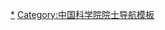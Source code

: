 {{Navbox
|name = 中国科学院生命科学和医学学部院士
|title ={{flagicon|CHN}}[[中国科学院]]生命科学和医学学部院士
|bodyclass = hlist
|image = 
|above = 
|state = {{{state<includeonly>|collapsed</includeonly>}}}

|group1 = 生物学地学部
|list1 =
{{Navbox |child
|group1 = 1955年
|list1 =
* [[贝时璋]]†
* [[秉志|秉　志]]†
* [[蔡翹|蔡　翘]]†
* [[蔡邦華]]†
* [[陳楨|陈　桢]]†
* [[陈凤桐]]†
* [[陈焕镛]]†
* [[陈世骧 (昆虫学家)|陈世骧]]†
* [[陈文贵]]†
* [[承淡安]]†
* [[戴芳澜]]†
* [[戴松恩]]†
* [[鄧叔群]]†
* [[丁颖|丁　颖]]†
* [[冯德培]]†
* [[冯泽芳]]†
* [[侯光炯]]†
* [[胡经甫]]†
* [[黄家驷]]†
* [[金善宝]]†
* [[李继侗]]†
* [[李连捷]]†
* [[李庆逵]]†
* [[梁希|梁　希]]†
* [[梁伯强]]†
* [[林镕|林　镕]]†
* [[林巧稚]]†
* [[刘承钊]]†
* [[刘崇乐]]†
* [[罗宗洛]]†
* [[马文昭]]†
* [[潘菽|潘　菽]]†
* [[钱崇澍]]†
* [[秦仁昌]]†
* [[沈其震]]†
* [[盛彤笙]]†
* [[汤佩松]]†
* [[童第周]]†
* [[涂治|涂　治]]†
* [[王家楫]]†
* [[王应睐]]†
* [[魏曦|魏　曦]]†
* [[吴英恺]]†
* [[吴征镒]]†
* [[伍献文]]†
* [[萧龙友]]†
* [[杨惟义]]†
* [[叶橘泉]]†
* [[殷宏章]]†
* [[俞大绂]]†
* [[張景鉞]]†
* [[张锡钧]]†
* [[張孝騫]]†
* [[张肇骞]]†
* [[赵洪璋]]†
* [[郑万钧]]†
* [[钟惠澜]]†
* [[周泽昭]]†
* [[朱洗|朱　洗]]†
* [[诸福棠]]†
|group2 = 1957年
|list2 =
* [[冯兰洲]]†
* [[刘思职]]†
* [[汤飞凡]]†
* [[王善源]]†
* [[张香桐]]†
}}

|group2 = 生物学部
|list2 =
{{Navbox |child
|group1= 1980年
|list1 =
* [[鲍文奎]]†
* [[蔡旭|蔡　旭]]†
* [[曹天钦]]†
* [[陈华癸]]†
* [[陈中伟]]†
* [[方心芳]]†
* [[高尚荫]]†
* [[侯学煜]]†
* [[黄祯祥]]†
* [[黎尚豪]]†
* [[李竞雄]]†
* [[梁栋材 (分子生物物理学家)|梁栋材]]
* [[梁植权]]†
* [[刘建康]]†
* [[娄成后]]†
* [[陆宝麟]]†
* [[马世骏]]†
* [[钮经义]]†
* [[蒲蛰龙]]†
* [[邱式邦]]†
* [[裘维蕃]]†
* [[沈善炯]]†
* [[沈允钢]]
* [[施履吉]]†
* [[谈家桢]]†
* [[唐仲璋]]†
* [[汪堃仁]]†
* [[王德宝 (1918年)|王德宝]]†
* [[王伏雄]]†
* [[王世真]]†
* [[王志均]]†
* [[吴旻|吴　旻]]†
* [[吴阶平]]†
* [[吴中伦]]†
* [[谢少文]]†
* [[熊毅|熊　毅]]†
* [[徐冠仁]]†
* [[阎逊初]]†
* [[杨简 (医学家)|杨　简]]†
* [[姚錱|姚　錱]]†
* [[俞德浚]]†
* [[曾呈奎]]†
* [[张致一]]†
* [[赵善欢]]†
* [[郑国锠]]†
* [[郑作新]]†
* [[周廷冲]]†
* [[朱既明]]†
* [[朱壬葆]]†
* [[朱祖祥 (土壤学家)|朱祖祥]]†
* [[庄孝僡]]†
* [[邹冈|邹　冈]]†
* [[邹承鲁]]†
|group2 = 1991年
|list2 =
* [[陈可冀]]
* [[陈宜瑜]]
* [[陈子元]]
* [[洪德元]]
* [[洪孟民]]†
* [[鞠躬 (學者)|鞠　躬]]
* [[李振声 (小麦遗传育种学家)|李振声]]
* [[刘新垣]]
* [[毛江森]]
* [[强伯勤]]
* [[钦俊德]]†
* [[施教耐]]†
* [[施立明]]†
* [[石元春]]
* [[孙曼霁]]
* [[唐崇惕]]
* [[田波|田　波]]†
* [[吴建屏]]†
* [[吴孟超]]†
* [[谢联辉]]
* [[许根俊]]†
* [[薛社普]]†
* [[阎隆飞]]†
* [[阳含熙]]†
* [[杨福愉]]
* [[杨弘远]]†
* [[杨雄里]]
* [[姚开泰]]
* [[尹文英]]
* [[翟中和]]
* [[张广学]]†
* [[张树政]]†
* [[张新时]]†
* [[庄巧生]]†
|group3 = 1993年
|list3 =
* [[龚岳亭]]†
* [[韩济生]]
* [[郝水|郝　水]]†
* [[李博 (植物生态学家)|李　博]]†
* [[卢永根]]†
* [[裘法祖]]†
* [[孙儒泳]]†
* [[王文采]]
* [[吴祖泽]]
* [[曾毅 (病毒学家)|曾　毅]]†
* [[朱兆良]]†
|group4 = 1995年
|list4 = 
* [[陈竺|陈　竺]]
* [[陈慰峰]]†
* [[陈宜张]]
* [[匡廷云]]
* [[李季伦]]
* [[沈韫芬]]†
* [[唐守正]]
* [[吴常信]]
* [[徐国钧]]†
* [[印象初]]
* [[于天仁]]†
* [[张春霆]]
|group5 = 1997年
|list5 =
* [[曹文宣]]
* [[韩启德]]
* [[洪国藩]]
* [[刘瑞玉]]†
* [[陆士新]]†
* [[庞雄飞]]†
* [[沈自尹]]†
* [[施蕴渝]]
* [[王志新 (生物物理学家)|王志新]]
* [[魏江春]]
* [[许智宏]]
* [[朱作言]]
|group6 = 1999年
|list6 = * [[蒋有绪]]
* [[孔祥复]]†
* [[李朝义]]†
* [[刘以训]]
* [[裴钢|裴　钢]]
* [[戚正武]]
* [[宋大祥]]†
* [[苏国辉]]
* [[张启发]]
* [[郑儒永]]
* [[周俊 (科学家)|周　俊]]†
|group7 = 2001年
|list7 =
* [[陈文新]]†
* [[贺福初]]
* [[金国章]]†
* [[李家洋]]
* [[梁智仁]]
* [[孙大业]]
* [[王志珍]]
* [[叶玉如]]
* [[张永莲]]
* [[张友尚]]
* [[赵尔宓]]†
* [[郑守仪]]
|group8 = 2003年
|list8 =
* [[陈霖 (心理学家)|陈　霖]]
* [[方荣祥]]
* [[郭爱克]]
* [[林其谁]]
* [[刘允怡]]
* [[饶子和]]
* [[沈岩|沈　岩]]
* [[孙汉董]]
* [[魏于全]]
* [[张亚平]]
* [[郑光美]]
}}

|group3 = 生命科学<br />和医学学部
|list3 =
{{Navbox |child
|group1 = 2005年
|list1 =
* [[常文瑞]]
* [[陈晓亚]]
* [[邓子新]]
* [[方精云]]
* [[贺林|贺　林]]
* [[童坦君]]
* [[汪忠镐]]
* [[王大成 (分子生物物理学家)|王大成]]
* [[王恩多]]
* [[王正敏]]
* [[曾益新]]
* [[赵国屏]]

|group2 = 2007年
|list2 = 
* [[陈润生]]
* [[段树民]]
* [[孟安明]]
* [[武维华]]
* [[谢华安]]
* [[杨焕明]]
* [[赵进东]]

|group3 = 2009年
|list3 = 
* [[侯凡凡]]
* [[林鸿宣]]
* [[尚永丰]]
* [[隋森芳]]
* [[庄文颖]]

|group4 = 2011年
|list4 = 
* [[朱玉贤]]
* [[张学敏]]
* [[张明杰]]
* [[李林 (生物化学家)|李　林]]
* [[赵玉沛]]
* [[康乐 (昆虫学家)|康　乐]]
* [[黄路生]]
* [[舒红兵]]
* [[葛均波]]

|group5 = 2013年
|list5 =
* [[金力|金　力]]
* [[赵继宗 (神经外科学家)|赵继宗]]
* [[施一公]]
* [[桂建芳]]
* [[高福|高　福]]
* [[韩家淮]]
* [[韩斌 (科学家)|韩　斌]]
* [[程和平]]
* [[赫捷|赫　捷]]

|group6 = 2015年
|list6 =
* [[王福生]]
* [[李蓬|李　蓬]]
* [[宋微波]]
* [[张旭 (神经学家)|张　旭]]
* [[陈义汉]]
* [[陈孝平]]
* [[陈国强 (医学病理生理学家)|陈国强]]
* [[邵峰 (医学家)|邵　峰]]
* [[周琪 (生物学家)|周　琪]]
* [[徐国良]]
* [[曹晓风]]
* [[阎锡蕴]]

|group7 = 2017年
|list7 = 
* [[卞修武]]
* [[刘耀光]]
* [[陆林 (精神病学与临床心理学家)|陆　林]]
* [[陈化兰]]
* [[陈晔光]]
* [[季维智]]
* [[种康|种　康]]
* [[顾东风]]
* [[徐涛 (细胞生物物理学家)|徐　涛]]
* [[黄荷凤]]
* [[蒋华良]]
* [[樊嘉 (肝肿瘤外科学家)|樊　嘉]]
* [[魏辅文]]

|group8 = 2018年
|list8 =
* [[蒲慕明]]<sup>注</sup>

|group9 = 2019年
|list9 = 
* [[陈子江 (生殖医学专家)|陈子江]]
* [[董晨|董　晨]]
* [[骆清铭]]
* [[郝小江]]
* [[马兰 (脑科学家)|马　兰]]
* [[钱前|钱　前]]
* [[宋尔卫]]
* [[仝小林]]
* [[王松灵]]
* [[谢道昕]]

|group10 = 2021年
|list10 =
* [[窦科峰]]
* [[李劲松]]
* [[林圣彩]]
* [[宋保亮]]
* [[滕皋军]]
* [[王以政]]
* [[杨维才]]
* [[杨正林]]
* [[张克勤 (1958年)|张克勤]]
* [[张旭 (1962年)|张　旭]]
}}

|list4 = 注：蒲慕明于2011年被选为[[中国科学院外籍院士]]，2017年放弃美国籍，加入中华人民共和国国籍，2018年转为中国科学院院士。
|below =
 †：已逝世
* [[Template:中国科学院数学物理学部院士|数学物理学部]]
* [[Template:中国科学院化学部院士|化学部]]
* '''生命科学和医学学部'''
* [[Template:中国科学院地学部院士|地学部]]
* [[Template:中国科学院信息技术科学部院士|信息技术科学部]]
* [[Template:中国科学院技术科学部院士|技术科学部]]
* [[Template:中国科学院外籍院士|外籍院士]]
* <s>[[Template:中国科学院哲学社会科学部院士|哲学社会科学部]]</s>
}}<noinclude>

[[Category:中国科学院生命科学和医学学部院士| *]]
[[Category:中国科学院院士导航模板]]
</noinclude>